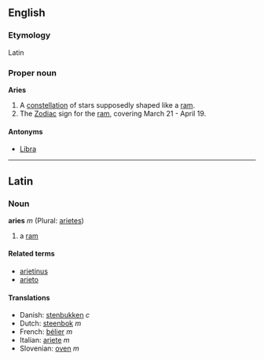 ==English==
===Etymology===
Latin

===Proper noun===
'''Aries'''

# A [[constellation]] of stars supposedly shaped like a [[ram]].
# The [[Zodiac]] sign for the [[ram]], covering March 21 - April 19.

====Antonyms====
*[[Libra]]

----

==Latin==
===Noun===
'''aries''' ''m'' (Plural: [[arietes]])

#a [[ram]]

====Related terms====
*[[arietinus]]
*[[arieto]]

====Translations====
*Danish: [[stenbukken]] ''c''
*Dutch: [[steenbok]] ''m''
*French: [[bélier]] ''m''
*Italian: [[ariete]] ''m''
*Slovenian: [[oven]] ''m''